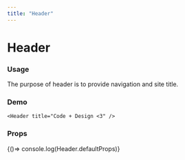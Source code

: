 ```yaml
---
title: "Header"
---
```



# Header

### Usage

The purpose of header is to provide navigation and site title.

### Demo

```
<Header title="Code + Design <3" />
```

### Props

<div>
  <Table
    propTypes={propTypesToObject({
      propTypes: Header.propTypes
    })}
  />
  <p>{()=> console.log(Header.defaultProps)}</p>

</div>
